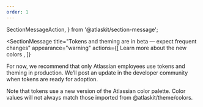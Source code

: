 ```yaml
---
order: 1
---
```


  SectionMessageAction,
} from '@atlaskit/section-message';

<SectionMessage
  title="Tokens and theming are in beta — expect frequent changes"
  appearance="warning"
  actions={[
    <SectionMessageAction href="/foundations/color-new/">
      Learn more about the new colors
    </SectionMessageAction>,
  ]}
>
  <p>
    For now, we recommend that only Atlassian employees use tokens and theming
    in production. We’ll post an update in the developer community when tokens
    are ready for adoption.
  </p>
  <p>
    Note that tokens use a new version of the Atlassian color palette. Color
    values will not always match those imported from @atlaskit/theme/colors.
  </p>
</SectionMessage>

<TokenExplorer scrollOffset={56} />
